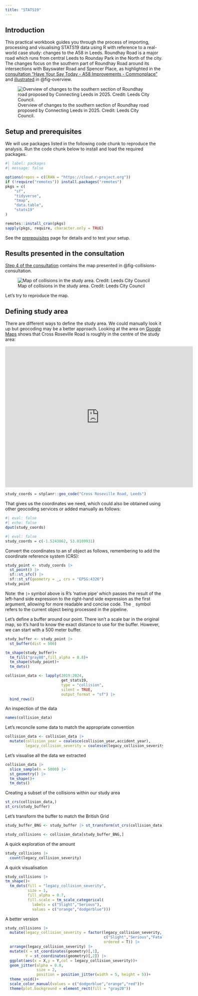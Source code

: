 ```yaml
---
title: "STATS19"
---
```


<!-- https://a58improvements.commonplace.is/ -->

## Introduction

This practical workbook guides you through the process of importing, processing and visualising STATS19 data using R with reference to a real-world case study: changes to the A58 in Leeds.
Roundhay Road is a major road which runs from central Leeds to Rounday Park in the North of the city.
The changes focus on the southern part of Roundhay Road around its intersections with Bayswater Road and Spencer Place, as highlighted in the [consultation "Have Your Say Today - A58 Improvements - Commonplace"](https://a58improvements.commonplace.is/) and [illustrated](https://a58improvements.commonplace.is/en-GB/proposals/v3/proposals-and-survey?step=step1) in @fig-overview.

![Overview of changes to the southern section of Roundhay road proposed by Connecting Leeds in 2025. Credit: Leeds City Council.](images/paste-1.png){#fig-overview}

## Setup and prerequisites

We will use packages listed in the following code chunk to reproduce the analysis.
Run the code chunk below to install and load the required packages.

```r
#| label: packages
#| message: false

options(repos = c(CRAN = "https://cloud.r-project.org"))
if (!require("remotes")) install.packages("remotes")
pkgs = c(
    "sf",
    "tidyverse",
    "tmap",
    "data.table",
    "stats19"
)

remotes::install_cran(pkgs)
sapply(pkgs, require, character.only = TRUE)
```

See the [prerequisites](prerequisites) page for details and to test your setup.

## Results presented in the consultation

[Step 4 of the consultation](https://a58improvements.commonplace.is/en-GB/proposals/v3/proposals-and-survey?step=step4) contains the map presented in @fig-collisions-consultation.

![Map of collisions in the study area. Credit: Leeds City Council](images/paste-2.png){#fig-collisions-consultation}

Let's try to reproduce the map.

## Defining study area

There are different ways to define the study area.
We could manually look it up but geocoding may be a better approach.
Looking at the area on [Google Maps](https://maps.app.goo.gl/HskRsZN4aTphrfG4A) shows that Cross Roseville Road is roughly in the centre of the study area:

<iframe src="https://www.google.com/maps/embed?pb=!1m18!1m12!1m3!1d588.9481434425684!2d-1.5250005303031762!3d53.8109745901335!2m3!1f0!2f0!3f0!3m2!1i1024!2i768!4f13.1!3m3!1m2!1s0x48795c74dde958e3%3A0xc55eec5350b1f74c!2sCross%20Roseville%20Rd%2C%20Harehills%2C%20Leeds%20LS8%205NA!5e0!3m2!1sen!2suk!4v1756659076613!5m2!1sen!2suk" width="600" height="450" style="border:0;" allowfullscreen="" loading="lazy" referrerpolicy="no-referrer-when-downgrade"></iframe>


```r
study_coords = stplanr::geo_code("Cross Roseville Road, Leeds")
```

That gives us the coordinates we need, which could also be obtained using other geocoding services or added manually as follows:

```r
#| eval: false
#| echo: false
dput(study_coords)
```

```r
#| eval: false
study_coords = c(-1.5243862, 53.8109931)
```

Convert the coordinates to an sf object as follows, remembering to add the coordinate reference system (CRS):

```r
study_point <- study_coords |>
  st_point() |>
  sf::st_sfc() |>
  sf::st_sf(geometry = _, crs = "EPSG:4326") 
study_point
```

Note: the `|>` symbol above is R's 'native pipe' which passes the result of the left-hand side expression to the right-hand side expression as the first argument, allowing for more readable and concise code.
The `_` symbol refers to the current object being processed in the pipeline.

Let's define a buffer around our point. There isn't a scale bar in the original map, so it's hard to know the exact distance to use for the buffer. However, we can start with a 500 meter buffer.

```r
study_buffer <- study_point |>
  st_buffer(dist = 500)

tm_shape(study_buffer)+
  tm_fill("gray80",fill_alpha = 0.8)+
  tm_shape(study_point)+
  tm_dots()
```

```r
collision_data <- lapply(2019:2024,
                         get_stats19,
                         type = "collision",
                         silent = TRUE,
                         output_format = "sf") |> 
  bind_rows()
```

An inspection of the data

```r
names(collision_data)
```

Let's reconcile some data to match the appropriate convention

```r
collision_data <- collision_data |> 
  mutate(collision_year = coalesce(collision_year,accident_year),
         legacy_collision_severity = coalesce(legacy_collision_severity,accident_severity))
```

Let's visualise all the data we extracted

```r
collision_data |>
  slice_sample(n = 5000) |>
  st_geometry() |> 
  tm_shape()+
  tm_dots()
```

Creating a subset of the collisions within our study area

```r
st_crs(collision_data,)
st_crs(study_buffer)
```

Let's transform the buffer to match the British Grid

```r
study_buffer_BNG <- study_buffer |> st_transform(st_crs(collision_data))
```

```r
study_collisions <- collision_data[study_buffer_BNG,]
```

A quick exploration of the amount

```r
study_collisions |>
  count(legacy_collision_severity)
```

A quick visualisation

```r
study_collisions |>
tm_shape()+
  tm_dots(fill = "legacy_collision_severity",
          size = 1,
          fill_alpha = 0.7,
          fill.scale = tm_scale_categorical(
            labels = c("Slight","Serious"),
            values = c("orange","dodgerblue")))
```

A better version

```r
study_collisions |>
  mutate(legacy_collision_severity = factor(legacy_collision_severity,
                                            c("Slight","Serious","Fatal"),
                                            ordered = T)) |>
  arrange(legacy_collision_severity) |> 
  mutate(X = st_coordinates(geometry)[,1],
         Y = st_coordinates(geometry)[,2]) |> 
  ggplot(aes(x = X,y = Y,col = legacy_collision_severity))+
  geom_jitter(alpha = 0.8,
              size = 2,
              position = position_jitter(width = 5, height = 5))+
  theme_void()+
  scale_color_manual(values = c("dodgerblue","orange","red"))+
  theme(plot.background = element_rect(fill = "gray20"))
```
